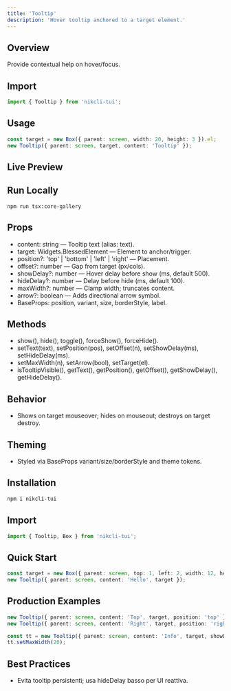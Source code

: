 ```yaml
---
title: 'Tooltip'
description: 'Hover tooltip anchored to a target element.'
---
```


## Overview

Provide contextual help on hover/focus.

## Import

```ts
import { Tooltip } from 'nikcli-tui';
```

## Usage

```ts
const target = new Box({ parent: screen, width: 20, height: 3 }).el;
new Tooltip({ parent: screen, target, content: 'Tooltip' });
```

## Live Preview

<Snippet file="previews/tooltip.mdx" />

## Run Locally

`npm run tsx:core-gallery`

## Props

- content: string — Tooltip text (alias: text).
- target: Widgets.BlessedElement — Element to anchor/trigger.
- position?: 'top' | 'bottom' | 'left' | 'right' — Placement.
- offset?: number — Gap from target (px/cols).
- showDelay?: number — Hover delay before show (ms, default 500).
- hideDelay?: number — Delay before hide (ms, default 100).
- maxWidth?: number — Clamp width; truncates content.
- arrow?: boolean — Adds directional arrow symbol.
- BaseProps: position, variant, size, borderStyle, label.

## Methods

- show(), hide(), toggle(), forceShow(), forceHide().
- setText(text), setPosition(pos), setOffset(n), setShowDelay(ms), setHideDelay(ms).
- setMaxWidth(n), setArrow(bool), setTarget(el).
- isTooltipVisible(), getText(), getPosition(), getOffset(), getShowDelay(), getHideDelay().

## Behavior

- Shows on target mouseover; hides on mouseout; destroys on target destroy.

## Theming

- Styled via BaseProps variant/size/borderStyle and theme tokens.

## Installation

```bash
npm i nikcli-tui
```

## Import

```ts
import { Tooltip, Box } from 'nikcli-tui';
```

## Quick Start

```ts
const target = new Box({ parent: screen, top: 1, left: 2, width: 12, height: 3, borderStyle: 'line', label: 'Hover' }).el;
new Tooltip({ parent: screen, content: 'Hello', target });
```

## Production Examples

<CodeGroup>

```ts Positions
new Tooltip({ parent: screen, content: 'Top', target, position: 'top' });
new Tooltip({ parent: screen, content: 'Right', target, position: 'right' });
```

```ts Delays & Width
const tt = new Tooltip({ parent: screen, content: 'Info', target, showDelay: 200, hideDelay: 50 });
tt.setMaxWidth(20);
```

</CodeGroup>

## Best Practices

- Evita tooltip persistenti; usa hideDelay basso per UI reattiva.

